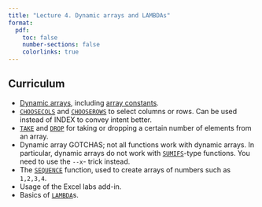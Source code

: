 ```yaml
---
title: "Lecture 4. Dynamic arrays and LAMBDAs"
format:
  pdf:
    toc: false
    number-sections: false
    colorlinks: true
---
```

## Curriculum

* [Dynamic arrays](https://exceljet.net/articles/dynamic-array-formulas-in-excel), including [array constants](https://exceljet.net/glossary/array-constant).
* [`CHOOSECOLS`](https://exceljet.net/functions/choosecols-function) and [`CHOOSEROWS`](https://exceljet.net/functions/chooserows-function) to select columns or rows. Can be used instead of INDEX to convey intent better.
* [`TAKE`](https://exceljet.net/functions/take-function) and [`DROP`](https://exceljet.net/functions/drop-function) for taking or dropping a certain number of elements from an array.
* Dynamic array GOTCHAS; not all functions work with dynamic arrays. In particular, dynamic arrays do not work with [`SUMIFS`](https://exceljet.net/functions/sumifs-function)-type functions. You need to use the `--x`- trick instead.
* The [`SEQUENCE`](https://exceljet.net/functions/sequence-function) function, used to create arrays of numbers such as `1,2,3,4`.
* Usage of the Excel labs add-in.
* Basics of [`LAMBDA`](https://exceljet.net/functions/lambda-function)s.
